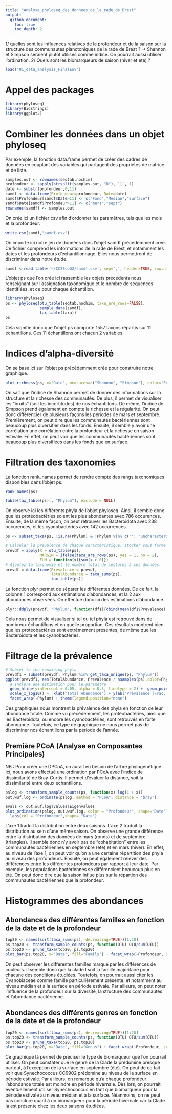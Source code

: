 ```yaml
---
title: "Analyse_phyloseq_des_donnees_de_la_rade_de_Brest"
output: 
  github_document:
    toc: true
    toc_depth: 2
---
```


1/ quelles sont les influences relatives de la profondeur et de la saison sur la structure des communautes planctoniques de la rade de Brest ? 
-> Shannon et Simpson seraient plutôt utilisés comme indice. On pourrait aussi utiliser l'ordination. 
2/ Quels sont les biomarqueurs de saison (hiver et ete) ?

```r
load("01_data_analysis_FinalEnv")
```

# Appel des packages

```r
library(phyloseq)
library(Biostrings)
library(ggplot2)
```

# Combiner les données dans un objet phyloseq

Par exemple, la fonction data.frame permet de créer des cadres de données en couplant des variables qui partagent des propriétés de matrice et de liste.

```r
samples.out <- rownames(seqtab.nochim)
profondeur <- sapply(strsplit(samples.out, "D"), `[`, 1)
date <- substr(profondeur,0,11)
samdf <- data.frame(Profondeur=profondeur, Date=date)
samdf$Profondeur[samdf$Date>11] <- c("Fond","Median","Surface")
samdf$Date[samdf$Profondeur>11] <- c("mars","sept")
rownames(samdf) <- samples.out
```

On crée ici un fichier csv afin d'ordonner les paramètres, tels que les mois et la profondeur.

```r
write.csv(samdf,"samdf.csv")
```

On importe ici notre jeu de données dans l'objet samdf précédemment crée. Ce fichier comprend les informations de la rade de Brest, et notamment les dates et les profondeurs d'échantillonnage. Elles nous permettront de discriminer dans notre étude.

```r
samdf <-read.table('~/CC2EcoG2/samdf.csv', sep=',', header=TRUE, row.names=1)
```

L'objet ps que l'on crée ici rassemble les objets précédents nous renseignant sur l'assignation taxonomique et le nombre de séquences identifiées, et ce pour chaque échantillon.

```r
library(phyloseq)
ps <- phyloseq(otu_table(seqtab.nochim, taxa_are_rows=FALSE), 
               sample_data(samdf), 
               tax_table(taxa))
ps
```
Cela signifie donc que l'objet ps comporte 1557 taxons répartis sur 11 échantillons. Ces 11 échantillons ont chacun 2 variables. 

# Indices d'alpha-diversité

On se base ici sur l'objet ps précédemment créé pour construire notre graphique. 

```r
plot_richness(ps, x="Date", measures=c("Shannon", "Simpson"), color="Profondeur")
```

On sait que l'indice de Shannon permet de donner des informations sur la structure et la richesse des communautés. De plus, il permet de visualiser les "bruits" (soit les incertitudes) de nos échantillons. De même, l'indice de Simpson prend également en compte la richesse et la régularité.
On peut donc différencier de plusieurs façons les périodes de mars et septembre. Premièrement, on peut dire que les communautés bactériennes sont beaucoup plus diversifier dans les fonds. Ensuite, il semble y avoir une corrélation une corrélation entre la profondeur et la richesse en saison estivale. En effet, on peut voir que les communautés bactériennes sont beaucoup plus diversifiées dans les fonds que en surface. 

# Filtration des taxonomies

La fonction rank_names permet de rendre compte des rangs taxonomiques disponibles dans l'objet ps.

```r
rank_names(ps)
```

```r
table(tax_table(ps)[, "Phylum"], exclude = NULL)
```

On observe ici les différents phyla de l'objet phyloseq. Ainsi, il semble donc que les protéobactéries soient les plus abondantes avec 786 occurences. Ensuite, de la même façon, on peut retrouver les Bacteroidota avec 238 occurences, et les cyanobactéries avec 142 occurrences. 

```r
ps <- subset_taxa(ps, !is.na(Phylum) & !Phylum %in% c("", "uncharacterized"))
```

```r
# Calculer la prévalence de chaque caractéristique, stocker sous forme de data.frame
prevdf = apply(X = otu_table(ps),
               MARGIN = ifelse(taxa_are_rows(ps), yes = 1, no = 2),
               FUN = function(x){sum(x > 0)})
# Ajoutez la taxonomie et le nombre total de lectures à ces données.
prevdf = data.frame(Prevalence = prevdf,
                    TotalAbundance = taxa_sums(ps),
                    tax_table(ps))
```

La fonction plyr permet de séparer les différentes données. De ce fait, la colonne 1 correspond aux estimations d'abondances, et la 2 aux abondances observées. On effectue donc ici des estimations d'abondance.

```r
plyr::ddply(prevdf, "Phylum", function(df1){cbind(mean(df1$Prevalence),sum(df1$Prevalence))})
```

Cela nous permet de visualiser si tel ou tel phyla est retrouvé dans de nombreux échantillons et en quelle proportion. Ces résultats montrent bien que les protéobactéries sont extrêmement présentes, de même que les Bacteroidota et les cyanobactéries.

# Filtrage de la prévalence

```r
# Subset to the remaining phyla
prevdf1 = subset(prevdf, Phylum %in% get_taxa_unique(ps, "Phylum"))
ggplot(prevdf1, aes(TotalAbundance, Prevalence / nsamples(ps),color=Phylum)) +
  # Inclure une estimation pour le paramètre
  geom_hline(yintercept = 0.05, alpha = 0.5, linetype = 2) +  geom_point(size = 2, alpha = 0.7) +
  scale_x_log10() +  xlab("Total Abundance") + ylab("Prevalence [Frac. Samples]") +
  facet_wrap(~Phylum) + theme(legend.position="none")
```

Ces graphiques nous montrent la prévalence des phyla en fonction de leur abondance totale. Comme vu précédemment, les protéobactéries, ainsi que les Bacteroidota, ou encore les cyanobactéries, sont retrouvés en forte abondance. Toutefois, ce type de graphique ne nous permet pas de discriminer nos échantillons par la période de l'année.

## Première PCoA (Analyse en Composantes Principales)

NB : Pour créer une DPCoA, on aurait eu besoin de l'arbre phylogénétique.
Ici, nous avons effectué une ordination par PCoA avec l'indice de dissimilarité de Bray-Curtis. Il permet d'évaluer la distance, soit la dissimilarité entre deux échantillons.

```r
pslog <- transform_sample_counts(ps, function(x) log(1 + x))
out.wuf.log <- ordinate(pslog, method = "PCoA", distance = "bray")
```

```r
evals <- out.wuf.log$values$Eigenvalues
plot_ordination(pslog, out.wuf.log, color = "Profondeur", shape="Date") +
  labs(col = "Profondeur",shape= "Date")
```

L'axe 1 traduit la distribution entre deux saisons. L'axe 2 traduit la distribution au sein d'une même saison.
On observe une grande différence entre la distribution des données de mars (ronds) et de septembre (triangles). 
Il semble donc n'y avoir pas de "cohabitation" entre les communautés bactériennes en septembre (été) et en mars (hiver). En effet, au niveau de l'axe 1, on peut voir qu'on a une certaine répartition des phyla au niveau des profondeurs. 
Ensuite, on peut également relever des différences entre les différentes profondeurs par rapport à leur date. Par exemple, les populations bactériennes se différencient beaucoup plus en été. On peut donc dire que la saison influe plus sur la répartion des communautés bactériennes que la profondeur.

# Histogrammes des abondances

## Abondances des différentes familles en fonction de la date et de la profondeur

```r
top20 <- names(sort(taxa_sums(ps), decreasing=TRUE))[1:20]
ps.top20 <- transform_sample_counts(ps, function(OTU) OTU/sum(OTU))
ps.top20 <- prune_taxa(top20, ps.top20)
plot_bar(ps.top20, x="Date", fill="Family") + facet_wrap(~Profondeur, scales="free_x")
```

On peut observer les différentes familles marqué par les différences de couleurs. Il semble donc que la clade I soit la famille majoritaire pour chacune des conditions étudiées. Toutefois, on pourrait aussi citer les Cyanobiaceae comme famille particulièrement présente, et notamment au niveau médian et à la surface en période estivale.
Par ailleurs, on peut noter l'influence de la profondeur sur la diversité, la structure des communautés et l'abondance bactérienne.

## Abondances des différents genres en fonction de la date et de la profondeur

```r
top20 <- names(sort(taxa_sums(ps), decreasing=TRUE))[1:20]
ps.top20 <- transform_sample_counts(ps, function(OTU) OTU/sum(OTU))
ps.top20 <- prune_taxa(top20, ps.top20)
plot_bar(ps.top20, x="Date", fill="Genus") + facet_wrap(~Profondeur, scales="free_x")
```

Ce graphique là permet de préciser le type de biomarqueur que l'on pourrait utiliser. On peut constater que le genre de la Clade Ia prédomine presque partout, à l'exception de la surface en septembre (été). On peut de ce fait voir que Synechococcus CC9902 prédomine au niveau de la surface en période estivale.
Par ailleurs, on remarque qu'à chaque profondeur l'abondance totale est moindre en période hivernale. Dès lors, on pourrait éventuellement utiliser Synechococcus en tant que biomarqueur pour la période estivale au niveau médian et à la surface. 
Néanmoins, on ne peut pas conclure quant à un biomarqueur pour la période hivernale car la Clade Ia est présente chez les deux saisons étudiées.













